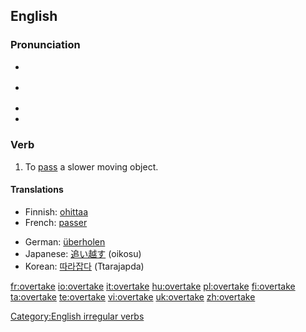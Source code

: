==English==

===Pronunciation===
* {{a|UK}} {{IPA|/ˈəʊvə(ɹ).teɪk/}}
* {{a|US}} {{IPA|/'ovəɻteɪk/}}
* {{Rhymes|eɪk}}
* {{audio|en-us-overtake.ogg|Audio (US)}}

=== Verb ===
[[Category:English irregular verbs]]
{{en-verb|overtakes|overtaking|overtook|overtaken}}

# To [[pass]] a slower moving object.

==== Translations ====
{{trans-top|To pass a slower moving object}}
*Finnish: [[ohittaa]]
*French: [[passer]]
{{trans-mid}}
*German: [[überholen]]
*Japanese: [[追い越す]] (oikosu)
*Korean: [[따라잡다]] (Ttarajapda)
{{trans-bottom}}

[[fr:overtake]]
[[io:overtake]]
[[it:overtake]]
[[hu:overtake]]
[[pl:overtake]]
[[fi:overtake]]
[[ta:overtake]]
[[te:overtake]]
[[vi:overtake]]
[[uk:overtake]]
[[zh:overtake]]
